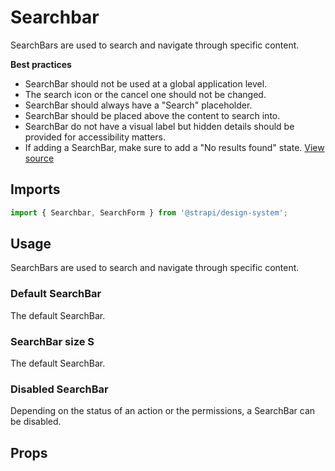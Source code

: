 

<Meta of={SearchbarStories} />

# Searchbar

SearchBars are used to search and navigate through specific content.

**Best practices**

- SearchBar should not be used at a global application level.
- The search icon or the cancel one should not be changed.
- SearchBar should always have a "Search" placeholder.
- SearchBar should be placed above the content to search into.
- SearchBar do not have a visual label but hidden details should be provided for accessibility matters.
- If adding a SearchBar, make sure to add a "No results found" state.
  [View source](https://github.com/strapi/design-system/tree/main/packages/strapi-design-system/src/Searchbar)

## Imports

```js
import { Searchbar, SearchForm } from '@strapi/design-system';
```

## Usage

SearchBars are used to search and navigate through specific content.

### Default SearchBar

The default SearchBar.

<Canvas of={SearchbarStories.Base} />

### SearchBar size S

The default SearchBar.

<Canvas of={SearchbarStories.SizeS} />

### Disabled SearchBar

Depending on the status of an action or the permissions, a SearchBar can be disabled.

<Canvas of={SearchbarStories.Disabled} />

## Props

<ArgsTable of={Searchbar} />
